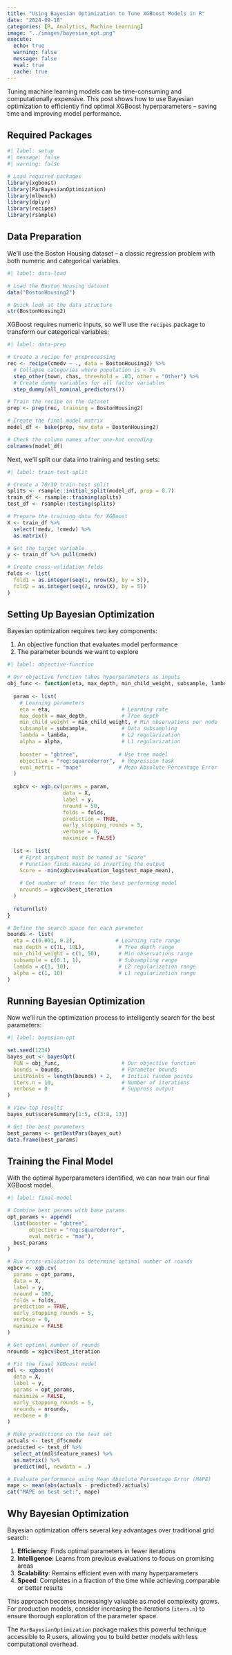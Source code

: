 ```yaml
---
title: "Using Bayesian Optimization to Tune XGBoost Models in R"
date: "2024-09-18"
categories: [R, Analytics, Machine Learning]
image: "../images/bayesian_opt.png"
execute:
  echo: true
  warning: false
  message: false
  eval: true
  cache: true
---
```


Tuning machine learning models can be time-consuming and computationally expensive. This post shows how to use Bayesian optimization to efficiently find optimal XGBoost hyperparameters – saving time and improving model performance.

## Required Packages

```r
#| label: setup
#| message: false
#| warning: false

# Load required packages
library(xgboost)
library(ParBayesianOptimization)
library(mlbench)
library(dplyr)
library(recipes)
library(rsample)
```

## Data Preparation

We'll use the Boston Housing dataset – a classic regression problem with both numeric and categorical variables.

```r
#| label: data-load

# Load the Boston Housing dataset
data("BostonHousing2")

# Quick look at the data structure
str(BostonHousing2)
```

XGBoost requires numeric inputs, so we'll use the `recipes` package to transform our categorical variables:

```r
#| label: data-prep

# Create a recipe for preprocessing
rec <- recipe(cmedv ~ ., data = BostonHousing2) %>%
  # Collapse categories where population is < 3%
  step_other(town, chas, threshold = .03, other = "Other") %>% 
  # Create dummy variables for all factor variables 
  step_dummy(all_nominal_predictors())

# Train the recipe on the dataset
prep <- prep(rec, training = BostonHousing2)

# Create the final model matrix
model_df <- bake(prep, new_data = BostonHousing2)

# Check the column names after one-hot encoding
colnames(model_df)
```

Next, we'll split our data into training and testing sets:

```r
#| label: train-test-split

# Create a 70/30 train-test split
splits <- rsample::initial_split(model_df, prop = 0.7)
train_df <- rsample::training(splits)
test_df <- rsample::testing(splits)

# Prepare the training data for XGBoost
X <- train_df %>%
  select(!medv, !cmedv) %>%
  as.matrix()

# Get the target variable
y <- train_df %>% pull(cmedv)

# Create cross-validation folds
folds <- list(
  fold1 = as.integer(seq(1, nrow(X), by = 5)),
  fold2 = as.integer(seq(2, nrow(X), by = 5))
)
```

## Setting Up Bayesian Optimization

Bayesian optimization requires two key components:

1. An objective function that evaluates model performance
2. The parameter bounds we want to explore

```r
#| label: objective-function

# Our objective function takes hyperparameters as inputs
obj_func <- function(eta, max_depth, min_child_weight, subsample, lambda, alpha) {
  
  param <- list(
    # Learning parameters
    eta = eta,                       # Learning rate
    max_depth = max_depth,           # Tree depth
    min_child_weight = min_child_weight, # Min observations per node
    subsample = subsample,           # Data subsampling
    lambda = lambda,                 # L2 regularization
    alpha = alpha,                   # L1 regularization
    
    booster = "gbtree",             # Use tree model
    objective = "reg:squarederror",  # Regression task
    eval_metric = "mape"            # Mean Absolute Percentage Error
  )
  
  xgbcv <- xgb.cv(params = param,
                  data = X,
                  label = y,
                  nround = 50,
                  folds = folds,
                  prediction = TRUE,
                  early_stopping_rounds = 5,
                  verbose = 0,
                  maximize = FALSE)
  
  lst <- list(
    # First argument must be named as "Score"
    # Function finds maxima so inverting the output
    Score = -min(xgbcv$evaluation_log$test_mape_mean),
    
    # Get number of trees for the best performing model
    nrounds = xgbcv$best_iteration
  )
  
  return(lst)
}

# Define the search space for each parameter
bounds <- list(
  eta = c(0.001, 0.2),             # Learning rate range
  max_depth = c(1L, 10L),           # Tree depth range
  min_child_weight = c(1, 50),      # Min observations range
  subsample = c(0.1, 1),            # Subsampling range
  lambda = c(1, 10),                # L2 regularization range
  alpha = c(1, 10)                  # L1 regularization range
)
```

## Running Bayesian Optimization

Now we'll run the optimization process to intelligently search for the best parameters:

```r
#| label: bayesian-opt

set.seed(1234)
bayes_out <- bayesOpt(
  FUN = obj_func,                    # Our objective function
  bounds = bounds,                   # Parameter bounds
  initPoints = length(bounds) + 2,   # Initial random points
  iters.n = 10,                      # Number of iterations
  verbose = 0                        # Suppress output
)

# View top results
bayes_out$scoreSummary[1:5, c(3:8, 13)]

# Get the best parameters
best_params <- getBestPars(bayes_out)
data.frame(best_params)
```

## Training the Final Model

With the optimal hyperparameters identified, we can now train our final XGBoost model.

```r
#| label: final-model

# Combine best params with base params
opt_params <- append(
  list(booster = "gbtree", 
       objective = "reg:squarederror", 
       eval_metric = "mae"), 
  best_params
)

# Run cross-validation to determine optimal number of rounds
xgbcv <- xgb.cv(
  params = opt_params,
  data = X,
  label = y,
  nround = 100,
  folds = folds,
  prediction = TRUE,
  early_stopping_rounds = 5,
  verbose = 0,
  maximize = FALSE
)

# Get optimal number of rounds
nrounds = xgbcv$best_iteration

# Fit the final XGBoost model
mdl <- xgboost(
  data = X, 
  label = y, 
  params = opt_params, 
  maximize = FALSE, 
  early_stopping_rounds = 5, 
  nrounds = nrounds, 
  verbose = 0
)

# Make predictions on the test set
actuals <- test_df$cmedv
predicted <- test_df %>%
  select_at(mdl$feature_names) %>%
  as.matrix() %>%
  predict(mdl, newdata = .)

# Evaluate performance using Mean Absolute Percentage Error (MAPE)
mape <- mean(abs(actuals - predicted)/actuals)
cat("MAPE on test set:", mape)
```
## Why Bayesian Optimization 

Bayesian optimization offers several key advantages over traditional grid search:

1. **Efficiency**: Finds optimal parameters in fewer iterations
2. **Intelligence**: Learns from previous evaluations to focus on promising areas
3. **Scalability**: Remains efficient even with many hyperparameters
4. **Speed**: Completes in a fraction of the time while achieving comparable or better results

This approach becomes increasingly valuable as model complexity grows. For production models, consider increasing the iterations (`iters.n`) to ensure thorough exploration of the parameter space.

The `ParBayesianOptimization` package makes this powerful technique accessible to R users, allowing you to build better models with less computational overhead.
